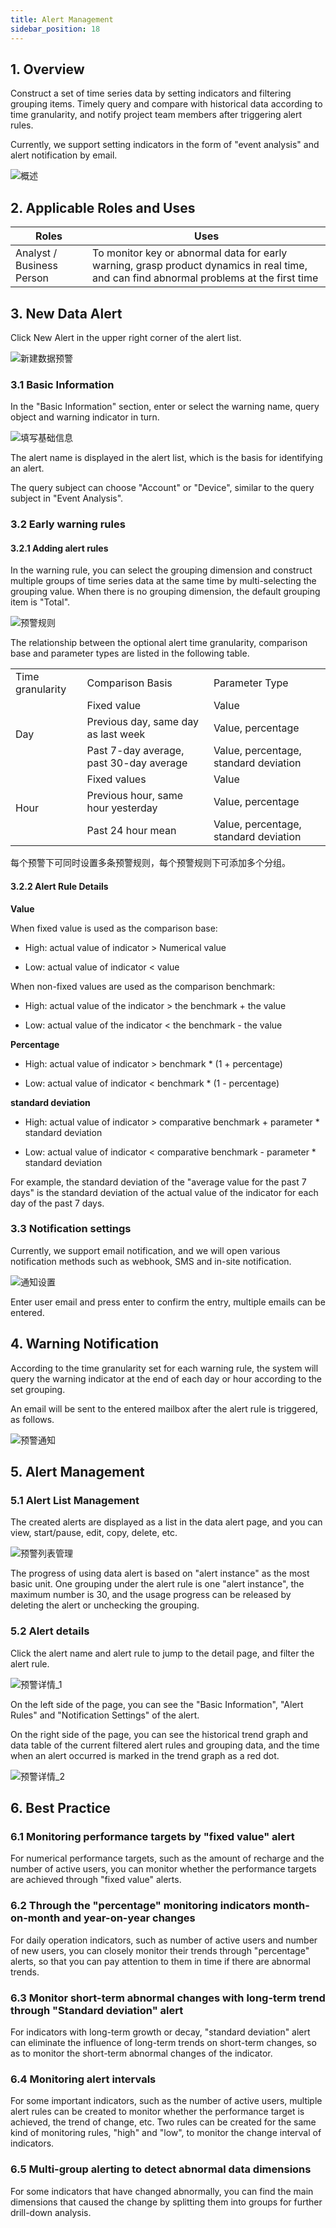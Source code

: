 ```yaml
---
title: Alert Management
sidebar_position: 18
---
```


## 1. Overview

Construct a set of time series data by setting indicators and filtering grouping items. Timely query and compare with historical data according to time granularity, and notify project team members after triggering alert rules.

Currently, we support setting indicators in the form of "event analysis" and alert notification by email.

![概述](/img/customEvent/alert_1.png)

## 2. Applicable Roles and Uses

| Roles | Uses |
| ---------- | ------------------------------------- |
| Analyst / Business Person | To monitor key or abnormal data for early warning, grasp product dynamics in real time, and can find abnormal problems at the first time |

## 3. New Data Alert

Click New Alert in the upper right corner of the alert list.

![新建数据预警](/img/customEvent/alert_2.png)

### 3.1 Basic Information

In the "Basic Information" section, enter or select the warning name, query object and warning indicator in turn.

![填写基础信息](/img/customEvent/alert_3.png)

The alert name is displayed in the alert list, which is the basis for identifying an alert.

The query subject can choose "Account" or "Device", similar to the query subject in "Event Analysis".

### 3.2 Early warning rules

#### 3.2.1 Adding alert rules

In the warning rule, you can select the grouping dimension and construct multiple groups of time series data at the same time by multi-selecting the grouping value. When there is no grouping dimension, the default grouping item is "Total".

![预警规则](/img/customEvent/alert_4.png)

The relationship between the optional alert time granularity, comparison base and parameter types are listed in the following table.

<table>
    <tr>
        <td>Time granularity</td>
        <td>Comparison Basis</td>
        <td>Parameter Type</td>
    </tr>
    <tr>
        <td rowspan="3">Day</td>
        <td>Fixed value</td>
        <td>Value</td>
    </tr>
    <tr>
        <td>Previous day, same day as last week</td>
        <td>Value, percentage</td>
    </tr>
    <tr>
        <td>Past 7-day average, past 30-day average</td>
        <td>Value, percentage, standard deviation</td>
    </tr>
    <tr>
        <td rowspan="3">Hour</td>
        <td>Fixed values</td>
        <td>Value </td>
    </tr>
    <tr>
        <td>Previous hour, same hour yesterday</td>
        <td>Value, percentage</td>
    </tr>
    <tr>
        <td>Past 24 hour mean</td>
        <td>Value, percentage, standard deviation</td>
    </tr>
</table>

每个预警下可同时设置多条预警规则，每个预警规则下可添加多个分组。

#### 3.2.2 Alert Rule Details

**Value**

When fixed value is used as the comparison base:

* High: actual value of indicator > Numerical value

* Low: actual value of indicator < value

When non-fixed values are used as the comparison benchmark: 

* High: actual value of the indicator > the benchmark + the value

* Low: actual value of the indicator < the benchmark - the value


**Percentage**

* High: actual value of indicator > benchmark * (1 + percentage)

* Low: actual value of indicator < benchmark * (1 - percentage)

**standard deviation**

* High: actual value of indicator > comparative benchmark + parameter * standard deviation

* Low: actual value of indicator < comparative benchmark - parameter * standard deviation


For example, the standard deviation of the "average value for the past 7 days" is the standard deviation of the actual value of the indicator for each day of the past 7 days.

### 3.3 Notification settings

Currently, we support email notification, and we will open various notification methods such as webhook, SMS and in-site notification.

![通知设置](/img/customEvent/alert_5.png)

Enter user email and press enter to confirm the entry, multiple emails can be entered.

## 4. Warning Notification

According to the time granularity set for each warning rule, the system will query the warning indicator at the end of each day or hour according to the set grouping.

An email will be sent to the entered mailbox after the alert rule is triggered, as follows.

![预警通知](/img/customEvent/alert_6.png)

## 5. Alert Management 
### 5.1 Alert List Management

The created alerts are displayed as a list in the data alert page, and you can view, start/pause, edit, copy, delete, etc.

![预警列表管理](/img/customEvent/alert_7.png)

The progress of using data alert is based on "alert instance" as the most basic unit. One grouping under the alert rule is one "alert instance", the maximum number is 30, and the usage progress can be released by deleting the alert or unchecking the grouping.

### 5.2 Alert details

Click the alert name and alert rule to jump to the detail page, and filter the alert rule.

![预警详情_1](/img/customEvent/alert_8.png)

On the left side of the page, you can see the "Basic Information", "Alert Rules" and "Notification Settings" of the alert.

On the right side of the page, you can see the historical trend graph and data table of the current filtered alert rules and grouping data, and the time when an alert occurred is marked in the trend graph as a red dot.

![预警详情_2](/img/customEvent/alert_9.png)

## 6. Best Practice

### 6.1 Monitoring performance targets by "fixed value" alert

For numerical performance targets, such as the amount of recharge and the number of active users, you can monitor whether the performance targets are achieved through "fixed value" alerts.

### 6.2 Through the "percentage" monitoring indicators month-on-month and year-on-year changes

For daily operation indicators, such as number of active users and number of new users, you can closely monitor their trends through "percentage" alerts, so that you can pay attention to them in time if there are abnormal trends.


### 6.3 Monitor short-term abnormal changes with long-term trend through "Standard deviation" alert

For indicators with long-term growth or decay, "standard deviation" alert can eliminate the influence of long-term trends on short-term changes, so as to monitor the short-term abnormal changes of the indicator.

### 6.4 Monitoring alert intervals

For some important indicators, such as the number of active users, multiple alert rules can be created to monitor whether the performance target is achieved, the trend of change, etc. Two rules can be created for the same kind of monitoring rules, "high" and "low", to monitor the change interval of indicators.

### 6.5 Multi-group alerting to detect abnormal data dimensions

For some indicators that have changed abnormally, you can find the main dimensions that caused the change by splitting them into groups for further drill-down analysis.